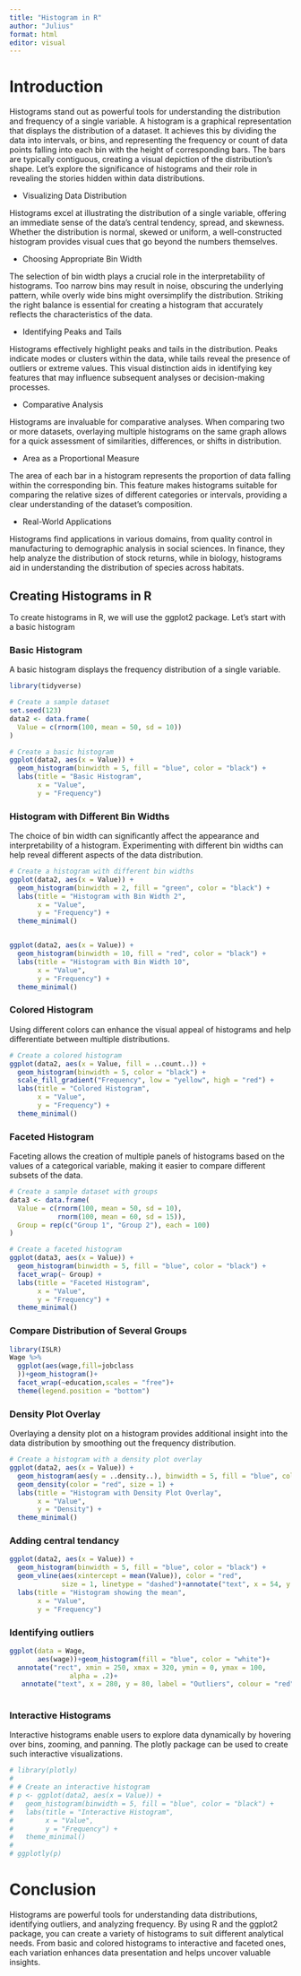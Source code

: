 ---
title: "Histogram in R"
author: "Julius"
format: html
editor: visual
---

# Introduction

Histograms stand out as powerful tools for understanding the distribution and frequency of a single variable. 
A histogram is a graphical representation that displays the distribution of a dataset. It achieves this by dividing the data into intervals, or bins, and representing the frequency or count of data points falling into each bin with the height of corresponding bars. The bars are typically contiguous, creating a visual depiction of the distribution's shape.
Let's explore the significance of histograms and their role in revealing the stories hidden within data distributions.

* Visualizing Data Distribution

Histograms excel at illustrating the distribution of a single variable, offering an immediate sense of the data's central tendency, spread, and skewness. Whether the distribution is normal, skewed or uniform, a well-constructed histogram provides visual cues that go beyond the numbers themselves.

* Choosing Appropriate Bin Width

The selection of bin width plays a crucial role in the interpretability of histograms. Too narrow bins may result in noise, obscuring the underlying pattern, while overly wide bins might oversimplify the distribution. Striking the right balance is essential for creating a histogram that accurately reflects the characteristics of the data.

* Identifying Peaks and Tails

Histograms effectively highlight peaks and tails in the distribution. Peaks indicate modes or clusters within the data, while tails reveal the presence of outliers or extreme values. This visual distinction aids in identifying key features that may influence subsequent analyses or decision-making processes.

* Comparative Analysis

Histograms are invaluable for comparative analyses. When comparing two or more datasets, overlaying multiple histograms on the same graph allows for a quick assessment of similarities, differences, or shifts in distribution.

* Area as a Proportional Measure

The area of each bar in a histogram represents the proportion of data falling within the corresponding bin. This feature makes histograms suitable for comparing the relative sizes of different categories or intervals, providing a clear understanding of the dataset's composition.

* Real-World Applications

Histograms find applications in various domains, from quality control in manufacturing to demographic analysis in social sciences. In finance, they help analyze the distribution of stock returns, while in biology, histograms aid in understanding the distribution of species across habitats.

## Creating Histograms in R

To create histograms in R, we will use the ggplot2 package. Let's start with a basic histogram 

### Basic Histogram

A basic histogram displays the frequency distribution of a single variable.


```{r,message=FALSE,warning=FALSE}
library(tidyverse)

# Create a sample dataset
set.seed(123)
data2 <- data.frame(
  Value = c(rnorm(100, mean = 50, sd = 10))
)

# Create a basic histogram
ggplot(data2, aes(x = Value)) +
  geom_histogram(binwidth = 5, fill = "blue", color = "black") +
  labs(title = "Basic Histogram",
       x = "Value",
       y = "Frequency")
```

### Histogram with Different Bin Widths

The choice of bin width can significantly affect the appearance and interpretability of a histogram. Experimenting with different bin widths can help reveal different aspects of the data distribution.

```{r}
# Create a histogram with different bin widths
ggplot(data2, aes(x = Value)) +
  geom_histogram(binwidth = 2, fill = "green", color = "black") +
  labs(title = "Histogram with Bin Width 2",
       x = "Value",
       y = "Frequency") +
  theme_minimal()



```

```{r}
ggplot(data2, aes(x = Value)) +
  geom_histogram(binwidth = 10, fill = "red", color = "black") +
  labs(title = "Histogram with Bin Width 10",
       x = "Value",
       y = "Frequency") +
  theme_minimal()
```

### Colored Histogram

Using different colors can enhance the visual appeal of histograms and help differentiate between multiple distributions.

```{r,warning=FALSE}
# Create a colored histogram
ggplot(data2, aes(x = Value, fill = ..count..)) +
  geom_histogram(binwidth = 5, color = "black") +
  scale_fill_gradient("Frequency", low = "yellow", high = "red") +
  labs(title = "Colored Histogram",
       x = "Value",
       y = "Frequency") +
  theme_minimal()

```

### Faceted Histogram

Faceting allows the creation of multiple panels of histograms based on the values of a categorical variable, making it easier to compare different subsets of the data.

```{r}
# Create a sample dataset with groups
data3 <- data.frame(
  Value = c(rnorm(100, mean = 50, sd = 10),
            rnorm(100, mean = 60, sd = 15)),
  Group = rep(c("Group 1", "Group 2"), each = 100)
)

# Create a faceted histogram
ggplot(data3, aes(x = Value)) +
  geom_histogram(binwidth = 5, fill = "blue", color = "black") +
  facet_wrap(~ Group) +
  labs(title = "Faceted Histogram",
       x = "Value",
       y = "Frequency") +
  theme_minimal()

```

### Compare Distribution of Several Groups

```{r,message=FALSE}
library(ISLR)
Wage %>% 
  ggplot(aes(wage,fill=jobclass
  ))+geom_histogram()+
  facet_wrap(~education,scales = "free")+
  theme(legend.position = "bottom")
```

### Density Plot Overlay

Overlaying a density plot on a histogram provides additional insight into the data distribution by smoothing out the frequency distribution.

```{r}
# Create a histogram with a density plot overlay
ggplot(data2, aes(x = Value)) +
  geom_histogram(aes(y = ..density..), binwidth = 5, fill = "blue", color = "black", alpha = 0.5) +
  geom_density(color = "red", size = 1) +
  labs(title = "Histogram with Density Plot Overlay",
       x = "Value",
       y = "Density") +
  theme_minimal()

```

### Adding central tendancy

```{r}
ggplot(data2, aes(x = Value)) +
  geom_histogram(binwidth = 5, fill = "blue", color = "black") +
  geom_vline(aes(xintercept = mean(Value)), color = "red",
             size = 1, linetype = "dashed")+annotate("text", x = 54, y = 22,label =  "Mean", colour = "red", size = 5)+
  labs(title = "Histogram showing the mean",
       x = "Value",
       y = "Frequency")
```

### Identifying outliers

```{r,warning=FALSE, message=FALSE}

ggplot(data = Wage,
       aes(wage))+geom_histogram(fill = "blue", color = "white")+
  annotate("rect", xmin = 250, xmax = 320, ymin = 0, ymax = 100,
               alpha = .2)+
   annotate("text", x = 280, y = 80, label = "Outliers", colour = "red", size =5)
  
```

### Interactive Histograms

Interactive histograms enable users to explore data dynamically by hovering over bins, zooming, and panning. The plotly package can be used to create such interactive visualizations.

```{r, message=FALSE}
# library(plotly)
# 
# # Create an interactive histogram
# p <- ggplot(data2, aes(x = Value)) +
#   geom_histogram(binwidth = 5, fill = "blue", color = "black") +
#   labs(title = "Interactive Histogram",
#        x = "Value",
#        y = "Frequency") +
#   theme_minimal()
# 
# ggplotly(p)

```

# Conclusion

Histograms are powerful tools for understanding data distributions, identifying outliers, and analyzing frequency. By using R and the ggplot2 package, you can create a variety of histograms to suit different analytical needs. From basic and colored histograms to interactive and faceted ones, each variation enhances data presentation and helps uncover valuable insights.













